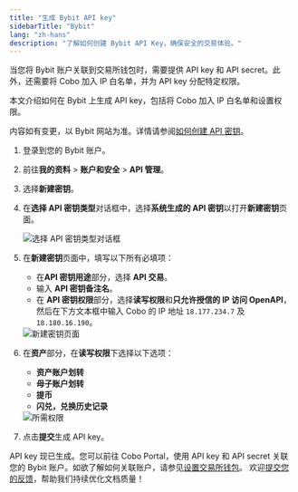 ```yaml
---
title: "生成 Bybit API key"
sidebarTitle: "Bybit"
lang: "zh-hans"
description: "了解如何创建 Bybit API Key，确保安全的交易体验。"
---
```


当您将 Bybit 账户关联到交易所钱包时，需要提供 API key 和 API secret。此外，还需要将 Cobo 加入 IP 白名单，并为 API key 分配特定权限。

本文介绍如何在 Bybit 上生成 API key，包括将 Cobo 加入 IP 白名单和设置权限。

<Note>内容如有变更，以 Bybit 网站为准。详情请参阅<a href="https://www.bybit.com/zh-MY/help-center/article/How-to-create-your-API-key">如何创建 API 密钥</a>。</Note>

1. 登录到您的 Bybit 账户。
2. 前往**我的资料** > **账户和安全** > **API 管理**。
3. 选择**新建密钥**。
4. 在**选择 API 密钥类型**对话框中，选择**系统生成的 API 密钥**以打开**新建密钥**页面。

    <img src="/cn/images/exchange-wallet/bybit_1.png" className="screenshot_modal" alt="选择 API 密钥类型对话框" />

5. 在**新建密钥**页面中，填写以下所有必填项：

    - 在**API 密钥用途**部分，选择 **API 交易**。
    - 输入 **API 密钥备注名**。
    - 在 **API 密钥权限**部分，选择**读写权限**和**只允许授信的 IP 访问 OpenAPI**，然后在下方文本框中输入 Cobo 的 IP 地址 `18.177.234.7` 及 `18.180.16.190`。
    <img src="/cn/images/exchange-wallet/bybit_2.png" className="screenshot_modal" alt="新建密钥页面" />

6. 在**资产**部分，在**读写权限**下选择以下选项：
    - **资产账户划转**
    - **母子账户划转**
    - **提币**
    - **闪兑，兑换历史记录**

    <img src="/cn/images/exchange-wallet/bybit_3.png" className="screenshot_modal" alt="所需权限" />

7. 点击**提交**生成 API key。

API key 现已生成。您可以前往 Cobo Portal，使用 API key 和 API secret 关联您的 Bybit 账户。如欲了解如何关联账户，请参见[设置交易所钱包](/cn/portal/exchange-wallets/set-up)。 
<Tip>欢迎[提交您的反馈](https://forms.zohopublic.com/cobo/form/DocumentFeedbackForm/formperma/QvLOhxJv1_JMsJ-1dleZ8Itb_7rzN-LtgvsDdxosoVI?referrername=manuals)，帮助我们持续优化文档质量！</Tip>